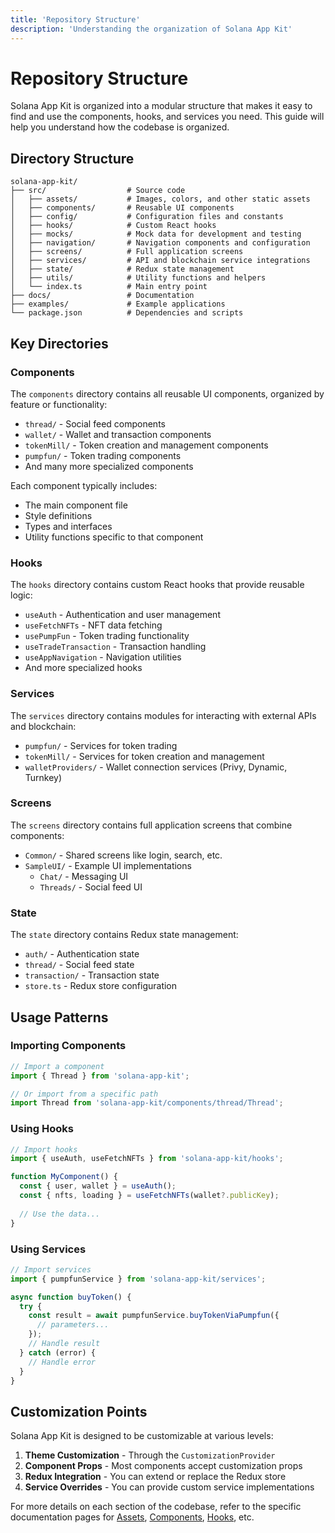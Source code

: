 ```yaml
---
title: 'Repository Structure'
description: 'Understanding the organization of Solana App Kit'
---
```


# Repository Structure

Solana App Kit is organized into a modular structure that makes it easy to find and use the components, hooks, and services you need. This guide will help you understand how the codebase is organized.

## Directory Structure

```
solana-app-kit/
├── src/                  # Source code
│   ├── assets/           # Images, colors, and other static assets
│   ├── components/       # Reusable UI components
│   ├── config/           # Configuration files and constants
│   ├── hooks/            # Custom React hooks
│   ├── mocks/            # Mock data for development and testing
│   ├── navigation/       # Navigation components and configuration
│   ├── screens/          # Full application screens
│   ├── services/         # API and blockchain service integrations
│   ├── state/            # Redux state management
│   ├── utils/            # Utility functions and helpers
│   └── index.ts          # Main entry point
├── docs/                 # Documentation
├── examples/             # Example applications
└── package.json          # Dependencies and scripts
```

## Key Directories

### Components

The `components` directory contains all reusable UI components, organized by feature or functionality:

- `thread/` - Social feed components
- `wallet/` - Wallet and transaction components
- `tokenMill/` - Token creation and management components
- `pumpfun/` - Token trading components
- And many more specialized components

Each component typically includes:
- The main component file
- Style definitions
- Types and interfaces
- Utility functions specific to that component

### Hooks

The `hooks` directory contains custom React hooks that provide reusable logic:

- `useAuth` - Authentication and user management
- `useFetchNFTs` - NFT data fetching
- `usePumpFun` - Token trading functionality
- `useTradeTransaction` - Transaction handling
- `useAppNavigation` - Navigation utilities
- And more specialized hooks

### Services

The `services` directory contains modules for interacting with external APIs and blockchain:

- `pumpfun/` - Services for token trading
- `tokenMill/` - Services for token creation and management
- `walletProviders/` - Wallet connection services (Privy, Dynamic, Turnkey)

### Screens

The `screens` directory contains full application screens that combine components:

- `Common/` - Shared screens like login, search, etc.
- `SampleUI/` - Example UI implementations
  - `Chat/` - Messaging UI
  - `Threads/` - Social feed UI

### State

The `state` directory contains Redux state management:

- `auth/` - Authentication state
- `thread/` - Social feed state
- `transaction/` - Transaction state
- `store.ts` - Redux store configuration

## Usage Patterns

### Importing Components

```jsx
// Import a component
import { Thread } from 'solana-app-kit';

// Or import from a specific path
import Thread from 'solana-app-kit/components/thread/Thread';
```

### Using Hooks

```jsx
// Import hooks
import { useAuth, useFetchNFTs } from 'solana-app-kit/hooks';

function MyComponent() {
  const { user, wallet } = useAuth();
  const { nfts, loading } = useFetchNFTs(wallet?.publicKey);
  
  // Use the data...
}
```

### Using Services

```jsx
// Import services
import { pumpfunService } from 'solana-app-kit/services';

async function buyToken() {
  try {
    const result = await pumpfunService.buyTokenViaPumpfun({
      // parameters...
    });
    // Handle result
  } catch (error) {
    // Handle error
  }
}
```

## Customization Points

Solana App Kit is designed to be customizable at various levels:

1. **Theme Customization** - Through the `CustomizationProvider`
2. **Component Props** - Most components accept customization props
3. **Redux Integration** - You can extend or replace the Redux store
4. **Service Overrides** - You can provide custom service implementations

For more details on each section of the codebase, refer to the specific documentation pages for [Assets](./assets), [Components](./components), [Hooks](./hooks), etc.